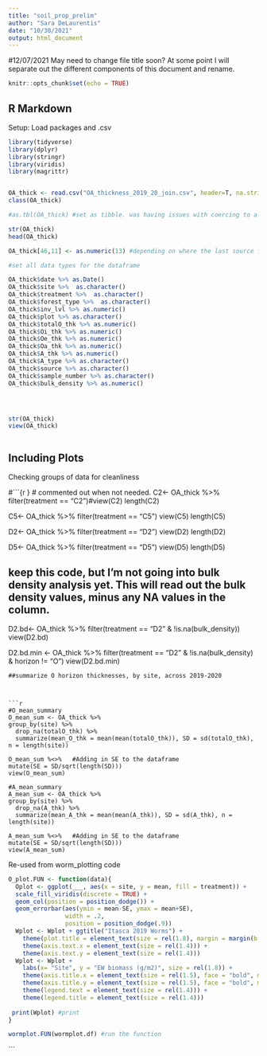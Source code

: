 ```yaml
---
title: "soil_prop_prelim"
author: "Sara DeLaurentis"
date: "10/30/2021"
output: html_document
---
```


#12/07/2021 May need to change file title soon? At some point I will separate out the different components of this document and rename.
```r
knitr::opts_chunk$set(echo = TRUE)
```

## R Markdown
Setup: Load packages and .csv

```r
library(tidyverse)
library(dplyr)
library(stringr)
library(viridis)
library(magrittr)


OA_thick <- read.csv("OA_thickness_2019_20_join.csv", header=T, na.strings=c("", " ", "NA"))
class(OA_thick)

#as.tbl(OA_thick) #set as tibble. was having issues with coercing to a dataframe (using as.data.frame)

str(OA_thick)
head(OA_thick)

OA_thick[46,11] <- as.numeric(13) #depending on where the last source file was saved from, this cell may be imported as a date. The correct value should be 13 (cm). D5A R2 (2019), A_thk = 13.

#set all data types for the dataframe

OA_thick$date %>% as.Date()
OA_thick$site %>%  as.character()
OA_thick$treatment %>%  as.character()
OA_thick$forest_type %>%  as.character()
OA_thick$inv_lvl %>% as.numeric()
OA_thick$plot %>% as.character()
OA_thick$totalO_thk %>% as.numeric()
OA_thick$Oi_thk %>% as.numeric()
OA_thick$Oe_thk %>% as.numeric()
OA_thick$Oa_thk %>% as.numeric()
OA_thick$A_thk %>% as.numeric()
OA_thick$A_type %>% as.character()
OA_thick$source %>% as.character()
OA_thick$sample_number %>% as.character()
OA_thick$bulk_density %>% as.numeric()




str(OA_thick)
view(OA_thick)

```


 
```r


```



## Including Plots

Checking groups of data for cleanliness

#```{r } # commented out when not needed.
C2<- OA_thick %>% filter(treatment == "C2")#view(C2)
length(C2)

C5<- OA_thick %>% filter(treatment == "C5")
view(C5)
length(C5)

D2<- OA_thick %>% filter(treatment == "D2")
view(D2)
length(D2)

D5<- OA_thick %>% filter(treatment == "D5")
view(D5)
length(D5)




## keep this code, but I'm not going into bulk density analysis yet. This will read out the bulk density values, minus any NA values in the column.
D2.bd<- OA_thick %>% 
  filter(treatment == "D2" & !is.na(bulk_density))
view(D2.bd)

D2.bd.min <- OA_thick %>% 
  filter(treatment == "D2" & !is.na(bulk_density) & horizon != "O")
view(D2.bd.min)

```
##summarize O horizon thicknesses, by site, across 2019-2020



```r

#O_mean_summary
O_mean_sum <- OA_thick %>% 
group_by(site) %>% 
  drop_na(totalO_thk) %>% 
  summarize(mean_O_thk = mean(mean(totalO_thk)), SD = sd(totalO_thk), n = length(site))

O_mean_sum %<>%   #Adding in SE to the dataframe  
mutate(SE = SD/sqrt(length(SD)))
view(O_mean_sum)

#A_mean_summary
A_mean_sum <- OA_thick %>% 
group_by(site) %>% 
  drop_na(A_thk) %>% 
  summarize(mean_A_thk = mean(mean(A_thk)), SD = sd(A_thk), n = length(site))

A_mean_sum %<>%   #Adding in SE to the dataframe  
mutate(SE = SD/sqrt(length(SD)))
view(A_mean_sum)

```

Re-used from worm_plotting code
```r

O_plot.FUN <- function(data){
  Oplot <- ggplot(___, aes(x = site, y = mean, fill = treatment)) +
  scale_fill_viridis(discrete = TRUE) +
  geom_col(position = position_dodge()) +
  geom_errorbar(aes(ymin = mean-SE, ymax = mean+SE),
                width = .2,
                position = position_dodge(.9))
  Wplot <- Wplot + ggtitle("Itasca 2019 Worms") +
    theme(plot.title = element_text(size = rel(1.8), margin = margin(b = 10)))+
    theme(axis.text.x = element_text(size = rel(1.4))) +
    theme(axis.text.y = element_text(size = rel(1.4))) 
  Wplot <- Wplot +
    labs(x= "Site", y = "EW biomass (g/m2)", size = rel(1.8)) +
    theme(axis.title.x = element_text(size = rel(1.5), face = "bold", margin = margin(t = 8)))+
    theme(axis.title.y = element_text(size = rel(1.5), face = "bold", margin = margin(r = 8)))+
    theme(legend.text = element_text(size = rel(1.4))) +
    theme(legend.title = element_text(size = rel(1.4)))
  
 print(Wplot) #print
}

wormplot.FUN(wormplot.df) #run the function

```




```